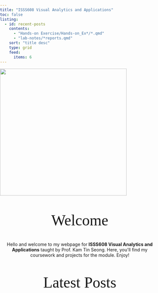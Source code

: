 ```yaml
---
title: "ISSS608 Visual Analytics and Applications"
toc: false
listing:
  - id: recent-posts
    contents:
      - "Hands-on Exercise/Hands-on_Ex*/*.qmd"
      - "lab-notes/*reports.qmd"
    sort: "title desc"
    type: grid
    feed:
      items: 6
---
```


```{=html}

<style>
  body {
    background-image: url('images/tp244-bg3-01.jpg'); /* Replace with your image path */
    background-size: cover;
    background-attachment: fixed;
    background-repeat: no-repeat;
    background-position: center;
    margin: 0;
    padding: 0;
  }

  h1 {
  display: none;
}

  h2 {
    text-align: center;
    font-family: 'Playfair Display', serif;
    font-size: 48px;
    font-weight: 100;
    margin-top: 50px;
    border-bottom: none;
  }

</style>
```

![](images/clipboard-889759809.png){fig-align="center" width="400"}

## Welcome

```{=html}

<center>Hello and welcome to my webpage for <b>ISSS608 Visual Analytics and Applications</b> taught by Prof. Kam Tin Seong. Here, you'll find my coursework and projects for the module. Enjoy!</center><p> </p>

```

## Latest Posts

::: {#recent-posts}
:::
